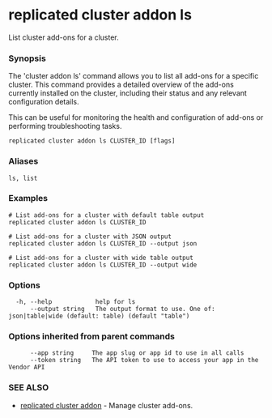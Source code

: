 # replicated cluster addon ls

List cluster add-ons for a cluster.

### Synopsis

The 'cluster addon ls' command allows you to list all add-ons for a specific cluster. This command provides a detailed overview of the add-ons currently installed on the cluster, including their status and any relevant configuration details.

This can be useful for monitoring the health and configuration of add-ons or performing troubleshooting tasks.

```
replicated cluster addon ls CLUSTER_ID [flags]
```

### Aliases

```
ls, list
```

### Examples

```
# List add-ons for a cluster with default table output
replicated cluster addon ls CLUSTER_ID

# List add-ons for a cluster with JSON output
replicated cluster addon ls CLUSTER_ID --output json

# List add-ons for a cluster with wide table output
replicated cluster addon ls CLUSTER_ID --output wide
```

### Options

```
  -h, --help            help for ls
      --output string   The output format to use. One of: json|table|wide (default: table) (default "table")
```

### Options inherited from parent commands

```
      --app string     The app slug or app id to use in all calls
      --token string   The API token to use to access your app in the Vendor API
```

### SEE ALSO

* [replicated cluster addon](replicated-cli-cluster-addon)	 - Manage cluster add-ons.

